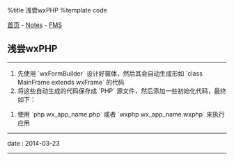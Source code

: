 %title 浅尝wxPHP
%template code

[[../../index|首页]] - [[../index|Notes]] - [[index|FMS]]
==浅尝wxPHP==
----
# 先使用 `wxFormBuilder` 设计好窗体，然后其会自动生成形如 `class MainFrame extends wxFrame` 的代码
# 将这些自动生成的代码保存成 `PHP` 源文件，然后添加一些初始化代码，最终如下：
{{{PHP
<?php

class MainFrame extends wxFrame {
    // wxFormBuilder自动生成的代码
}


// 应用入口类
class MyApp extends wxApp {

    // 初始化
    function OnInit () {
      $this->mf = new MainFrame;
      $this->mf->Show();

      return 0;
    }


    // 退出
    function OnExit () {
      return 0;
    }
}


// 实例化应用并启动应用
$app = new MyApp;
wxApp::SetInstance($app);
wxEntry();
}}}
# 使用 `php wx_app_name.php` 或者 `wxphp wx_app_name.wxphp` 来执行应用
----
<red>date</red> : 2014-03-23
----
